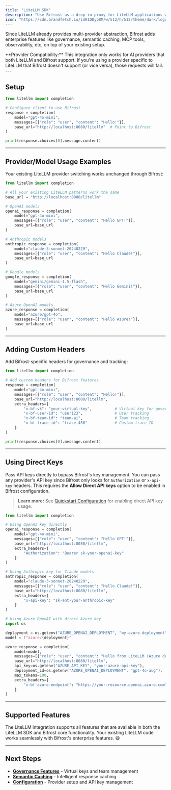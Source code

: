 ```yaml
---
title: "LiteLLM SDK"
description: "Use Bifrost as a drop-in proxy for LiteLLM applications with zero code changes."
icon: "https://cdn.brandfetch.io/idR1DDyp8M/w/512/h/512/theme/dark/logo.png?c=1bxid64Mup7aczewSAYMX&t=1754937941635"
---
```


Since LiteLLM already provides multi-provider abstraction, Bifrost adds enterprise features like governance, semantic caching, MCP tools, observability, etc, on top of your existing setup.

<Warning>
 **Provider Compatibility:** This integration only works for AI providers that both LiteLLM and Bifrost support. If you're using a provider specific to LiteLLM that Bifrost doesn't support (or vice versa), those requests will fail.
</Warning>
---

## Setup

<Tabs group="litellm-sdk">
<Tab title="Python">

```python {7}
from litellm import completion

# Configure client to use Bifrost
response = completion(
    model="gpt-4o-mini",
    messages=[{"role": "user", "content": "Hello!"}],
    base_url="http://localhost:8080/litellm"  # Point to Bifrost
)

print(response.choices[0].message.content)
```

</Tab>
</Tabs>

---

## Provider/Model Usage Examples

Your existing LiteLLM provider switching works unchanged through Bifrost:

<Tabs group="litellm-sdk">
<Tab title="Python">

```python {4}
from litellm import completion

# All your existing LiteLLM patterns work the same
base_url = "http://localhost:8080/litellm"

# OpenAI models
openai_response = completion(
    model="gpt-4o-mini",
    messages=[{"role": "user", "content": "Hello GPT!"}],
    base_url=base_url
)

# Anthropic models  
anthropic_response = completion(
    model="claude-3-sonnet-20240229",
    messages=[{"role": "user", "content": "Hello Claude!"}],
    base_url=base_url
)

# Google models
google_response = completion(
    model="gemini/gemini-1.5-flash",
    messages=[{"role": "user", "content": "Hello Gemini!"}],
    base_url=base_url
)

# Azure OpenAI models
azure_response = completion(
    model="azure/gpt-4o",
    messages=[{"role": "user", "content": "Hello Azure!"}],
    base_url=base_url
)
```

</Tab>
</Tabs>

---

## Adding Custom Headers

Add Bifrost-specific headers for governance and tracking:

<Tabs group="litellm-sdk">
<Tab title="Python">

```python
from litellm import completion

# Add custom headers for Bifrost features
response = completion(
    model="gpt-4o-mini",
    messages=[{"role": "user", "content": "Hello!"}],
    base_url="http://localhost:8080/litellm",
    extra_headers={
        "x-bf-vk": "your-virtual-key",          # Virtual key for governance
        "x-bf-user-id": "user123",              # User tracking
        "x-bf-team-id": "team-ai",              # Team tracking  
        "x-bf-trace-id": "trace-456"            # Custom trace ID
    }
)

print(response.choices[0].message.content)
```

</Tab>
</Tabs>

---

## Using Direct Keys

Pass API keys directly to bypass Bifrost's key management. You can pass any provider's API key since Bifrost only looks for `Authorization` or `x-api-key` headers. This requires the **Allow Direct API keys** option to be enabled in Bifrost configuration.

> **Learn more:** See [Quickstart Configuration](../quickstart/README) for enabling direct API key usage.

<Tabs group="litellm-sdk">
<Tab title="Python">

```python
from litellm import completion

# Using OpenAI key directly
openai_response = completion(
    model="gpt-4o-mini",
    messages=[{"role": "user", "content": "Hello GPT!"}],
    base_url="http://localhost:8080/litellm",
    extra_headers={
        "Authorization": "Bearer sk-your-openai-key"
    }
)

# Using Anthropic key for Claude models
anthropic_response = completion(
    model="claude-3-sonnet-20240229", 
    messages=[{"role": "user", "content": "Hello Claude!"}],
    base_url="http://localhost:8080/litellm",
    extra_headers={
        "x-api-key": "sk-ant-your-anthropic-key"
    }
)

# Using Azure OpenAI with direct Azure key
import os

deployment = os.getenv("AZURE_OPENAI_DEPLOYMENT", "my-azure-deployment")
model = f"azure/{deployment}"

azure_response = completion(
    model=model,
    messages=[{"role": "user", "content": "Hello from LiteLLM (Azure demo)!"}],
    base_url="http://localhost:8080/litellm",
    api_key=os.getenv("AZURE_API_KEY", "your-azure-api-key"),
    deployment_id=os.getenv("AZURE_OPENAI_DEPLOYMENT", "gpt-4o-aug"),
    max_tokens=100,
    extra_headers={
        "x-bf-azure-endpoint": "https://your-resource.openai.azure.com",
    }
)
```

</Tab>
</Tabs>

---

## Supported Features

The LiteLLM integration supports all features that are available in both the LiteLLM SDK and Bifrost core functionality. Your existing LiteLLM code works seamlessly with Bifrost's enterprise features. 😄

---

## Next Steps

- **[Governance Features](../features/governance)** - Virtual keys and team management
- **[Semantic Caching](../features/semantic-caching)** - Intelligent response caching
- **[Configuration](../quickstart/README)** - Provider setup and API key management
